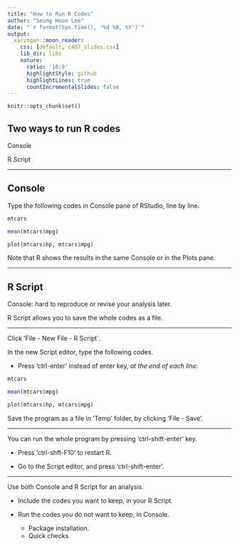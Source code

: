 ```yaml
---
title: "How to Run R Codes"
author: "Seung Hoon Lee"
date: "`r format(Sys.time(), '%d %B, %Y')`"
output:
  xaringan::moon_reader:
    css: [default, c407_slides.css]
    lib_dir: libs
    nature:
      ratio: '16:9'
      highlightStyle: github
      highlightLines: true
      countIncrementalSlides: false 
---
```


```r
knitr::opts_chunk$set()
```

## Two ways to run R codes

Console

R Script

---

## Console

Type the following codes in Console pane of RStudio, line by line.

```r
mtcars
```

```r
mean(mtcars$mpg)
```

```r
plot(mtcars$hp, mtcars$mpg)
```

Note that R shows the results in the same Console or in the Plots pane.

---

## R Script

Console: hard to reproduce or revise your analysis later. 

R Script allows you to save the whole codes as a file.

---

Click 'File - New File - R Script`.

In the new Script editor, type the following codes. 

- Press 'ctrl-enter' instead of enter key, *at the end of each line*:

```r
mtcars
```

```r
mean(mtcars$mpg)
```

```r
plot(mtcars$hp, mtcars$mpg)
```

Save the program as a file in 'Temp' folder, by clicking 'File - Save'.

---

You can run the whole program by pressing 'ctrl-shift-enter' key.

- Press 'ctrl-shft-F10' to restart R.

- Go to the Script editor, and press 'ctrl-shift-enter'.

---

Use both Console and R Script for an analysis.

- Include the codes you want to keep, in your R Script.

- Run the codes you do not want to keep, in Console.

    - Package installation.
    - Quick checks
    
